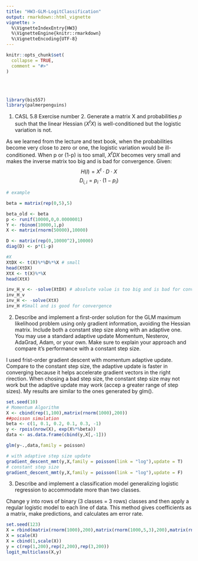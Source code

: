 ```yaml
---
title: "HW3-GLM-LogitClassification"
output: rmarkdown::html_vignette
vignette: >
  %\VignetteIndexEntry{HW3}
  %\VignetteEngine{knitr::rmarkdown}
  %\VignetteEncoding{UTF-8}
---
```


```r
knitr::opts_chunk$set(
  collapse = TRUE,
  comment = "#>"
)
```

<br><br>

```r
library(bis557)
library(palmerpenguins)
```


1. CASL 5.8 Exercise number 2.
Generate a matrix X and probabilities $p$ such that the linear Hessian $(X^tX)$ is well-conditioned but the logistic variation is not. 

As we learned from the lecture and text book, when the probabilities become very close to zero or one, the logistic variation would be ill-conditioned. When p or (1-p) is too small, $X^tDX$ becomes very small and makes the inverse matrix too big and is bad for convergence. 
Given: 
$$H(l) = X^t \cdot D \cdot X $$ 
$$D_{i,i} = p_i \cdot (1 - p_i)$$ 
```r
# example 

beta = matrix(rep(0,5),5)

beta_old <- beta
p <- runif(10000,0,0.0000001)
Y <- rbinom(10000,1,p)
X <- matrix(rnorm(50000),10000)

D <- matrix(rep(0,10000^2),10000)
diag(D) <- p*(1-p)

#X 
XtDX <- t(X)%*%D%*%X # small
head(XtDX)
XtX <- t(X)%*%X
head(XtX)

inv_H_v <- -solve(XtDX) # absolute value is too big and is bad for convergence
inv_H_v
inv_H <- -solve(XtX)
inv_H #Small and is good for convergence


```

2. Describe and implement a first-order solution for the GLM maximum likelihood problem using only gradient information, avoiding the Hessian matrix. Include both a constant step size along with an adaptive one. You may use a standard adaptive update Momentum, Nesterov, AdaGrad, Adam, or your own. Make sure to explain your approach and compare it's performance with a constant step size.

I used frist-order gradient descent with momentum adaptive update. 
Compare to the constant step size, the adaptive update is faster in converging because it helps accelerate gradient vectors in the right rirection. 
When chosing a bad step size, the constant step size may not work but the adaptive update may work (accep a greater range of step sizes). 
My results are similar to the ones generated by glm(). 
```r

set.seed(10)
# Momentum Algorithm
X <- cbind(rep(1,100),matrix(rnorm(1000),200))
##poisson simulation
beta <- c(1, 0.1, 0.2, 0.1, 0.3, -1)
y <- rpois(nrow(X), exp(X%*%beta))
data <- as.data.frame(cbind(y,X[,-1]))

glm(y~.,data,family = poisson)

# with adaptive step size update
gradient_descent_mmt(y,X,family = poisson(link = "log"),update = T)
# constant step size
gradient_descent_mmt(y,X,family = poisson(link = "log"),update = F)

```

3. Describe and implement a classification model generalizing logistic regression to accommodate more than two classes. 

Change y into rows of binary (3 classes = 3 rows) classes and then apply a regular logistic model to each line of data. This method gives coefficients as a matrix, make predictions, and calculates am error rate. 
```r
set.seed(123)
X = rbind(matrix(rnorm(1000),200),matrix(rnorm(1000,5,3),200),matrix(rnorm(1000,10,1),200))
X = scale(X)
X = cbind(1,scale(X))
y = c(rep(1,200),rep(2,200),rep(3,200))
logit_multiclass(X,y)
```

